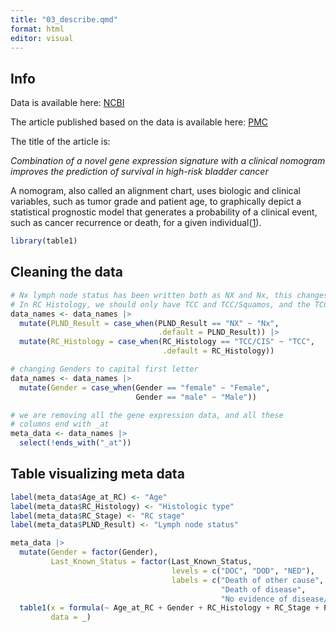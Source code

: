 ```yaml
---
title: "03_describe.qmd"
format: html
editor: visual
---
```


## Info

Data is available here: [NCBI](https://www.ncbi.nlm.nih.gov/geo/query/acc.cgi?acc=GSE31684)

The article published based on the data is available here: [PMC](https://www.ncbi.nlm.nih.gov/pmc/articles/PMC3569085/)

The title of the article is:

*Combination of a novel gene expression signature with a clinical nomogram improves the prediction of survival in high-risk bladder cancer*

A nomogram, also called an alignment chart, uses biologic and clinical variables, such as tumor grade and patient age, to graphically depict a statistical prognostic model that generates a probability of a clinical event, such as cancer recurrence or death, for a given individual([1](https://newsnetwork.mayoclinic.org/discussion/what-the-heck-is-a-nomogram-and-other-medical-research-questions-answered/)).

```r
library(table1)
```

## Cleaning the data

```r
# Nx lymph node status has been written both as NX and Nx, this changes the NX to Nx and leaves the others as is
# In RC Histology, we should only have TCC and TCC/Squamos, and the TCC/CIS should be TCC
data_names <- data_names |> 
  mutate(PLND_Result = case_when(PLND_Result == "NX" ~ "Nx",
                                 .default = PLND_Result)) |> 
  mutate(RC_Histology = case_when(RC_Histology == "TCC/CIS" ~ "TCC",
                                  .default = RC_Histology))

# changing Genders to capital first letter
data_names <- data_names |> 
  mutate(Gender = case_when(Gender == "female" ~ "Female",
                            Gender == "male" ~ "Male"))

# we are removing all the gene expression data, and all these
# columns end with _at
meta_data <- data_names |> 
  select(!ends_with("_at"))
```

## Table visualizing meta data

```r
label(meta_data$Age_at_RC) <- "Age"
label(meta_data$RC_Histology) <- "Histologic type"
label(meta_data$RC_Stage) <- "RC stage"
label(meta_data$PLND_Result) <- "Lymph node status"

meta_data |>
  mutate(Gender = factor(Gender),
         Last_Known_Status = factor(Last_Known_Status, 
                                    levels = c("DOC", "DOD", "NED"),
                                    labels = c("Death of other cause",
                                               "Death of disease",
                                               "No evidence of disease/alive"))) |>
  table1(x = formula(~ Age_at_RC + Gender + RC_Histology + RC_Stage + PLND_Result | Last_Known_Status),
         data = _)
```
